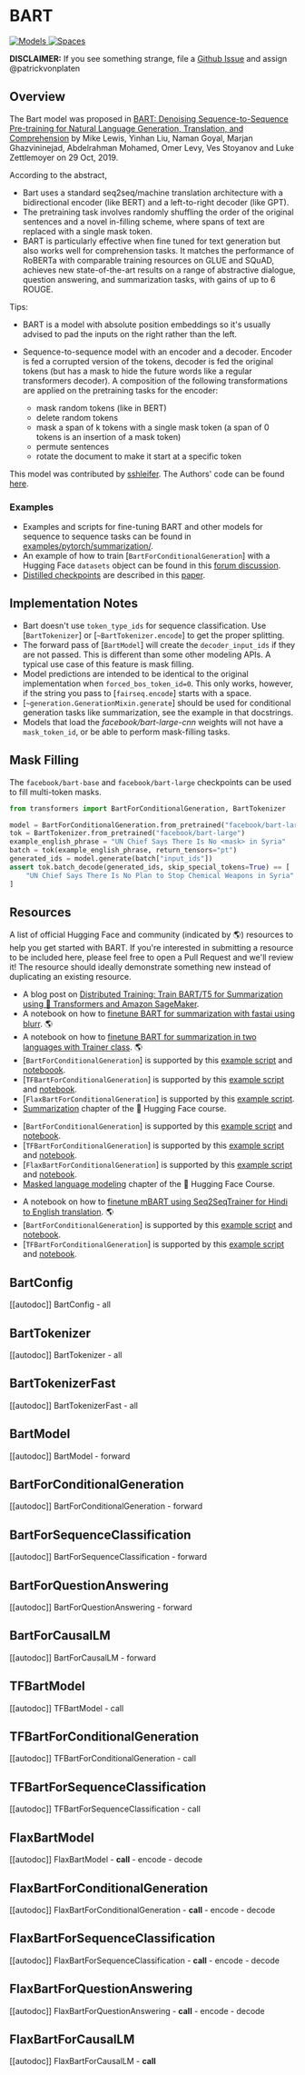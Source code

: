 <!--Copyright 2020 The HuggingFace Team. All rights reserved.

Licensed under the Apache License, Version 2.0 (the "License"); you may not use this file except in compliance with
the License. You may obtain a copy of the License at

http://www.apache.org/licenses/LICENSE-2.0

Unless required by applicable law or agreed to in writing, software distributed under the License is distributed on
an "AS IS" BASIS, WITHOUT WARRANTIES OR CONDITIONS OF ANY KIND, either express or implied. See the License for the
specific language governing permissions and limitations under the License.
-->

# BART

<div class="flex flex-wrap space-x-1">
<a href="https://huggingface.co/models?filter=bart">
<img alt="Models" src="https://img.shields.io/badge/All_model_pages-bart-blueviolet">
</a>
<a href="https://huggingface.co/spaces/docs-demos/bart-large-mnli">
<img alt="Spaces" src="https://img.shields.io/badge/%F0%9F%A4%97%20Hugging%20Face-Spaces-blue">
</a>
</div>

**DISCLAIMER:** If you see something strange, file a [Github Issue](https://github.com/huggingface/transformers/issues/new?assignees=&labels=&template=bug-report.md&title) and assign
@patrickvonplaten

## Overview

The Bart model was proposed in [BART: Denoising Sequence-to-Sequence Pre-training for Natural Language Generation,
Translation, and Comprehension](https://arxiv.org/abs/1910.13461) by Mike Lewis, Yinhan Liu, Naman Goyal, Marjan
Ghazvininejad, Abdelrahman Mohamed, Omer Levy, Ves Stoyanov and Luke Zettlemoyer on 29 Oct, 2019.

According to the abstract,

- Bart uses a standard seq2seq/machine translation architecture with a bidirectional encoder (like BERT) and a
  left-to-right decoder (like GPT).
- The pretraining task involves randomly shuffling the order of the original sentences and a novel in-filling scheme,
  where spans of text are replaced with a single mask token.
- BART is particularly effective when fine tuned for text generation but also works well for comprehension tasks. It
  matches the performance of RoBERTa with comparable training resources on GLUE and SQuAD, achieves new
  state-of-the-art results on a range of abstractive dialogue, question answering, and summarization tasks, with gains
  of up to 6 ROUGE.

Tips:

- BART is a model with absolute position embeddings so it's usually advised to pad the inputs on the right rather than
  the left.
- Sequence-to-sequence model with an encoder and a decoder. Encoder is fed a corrupted version of the tokens, decoder is fed the original tokens (but has a mask to hide the future words like a regular transformers decoder). A composition of the following transformations are applied on the pretraining tasks for the encoder:

  * mask random tokens (like in BERT)
  * delete random tokens
  * mask a span of k tokens with a single mask token (a span of 0 tokens is an insertion of a mask token)
  * permute sentences
  * rotate the document to make it start at a specific token

This model was contributed by [sshleifer](https://huggingface.co/sshleifer). The Authors' code can be found [here](https://github.com/pytorch/fairseq/tree/master/examples/bart).


### Examples

- Examples and scripts for fine-tuning BART and other models for sequence to sequence tasks can be found in
  [examples/pytorch/summarization/](https://github.com/huggingface/transformers/tree/main/examples/pytorch/summarization/README.md).
- An example of how to train [`BartForConditionalGeneration`] with a Hugging Face `datasets`
  object can be found in this [forum discussion](https://discuss.huggingface.co/t/train-bart-for-conditional-generation-e-g-summarization/1904).
- [Distilled checkpoints](https://huggingface.co/models?search=distilbart) are described in this [paper](https://arxiv.org/abs/2010.13002).


## Implementation Notes

- Bart doesn't use `token_type_ids` for sequence classification. Use [`BartTokenizer`] or
  [`~BartTokenizer.encode`] to get the proper splitting.
- The forward pass of [`BartModel`] will create the `decoder_input_ids` if they are not passed.
  This is different than some other modeling APIs. A typical use case of this feature is mask filling.
- Model predictions are intended to be identical to the original implementation when
  `forced_bos_token_id=0`. This only works, however, if the string you pass to
  [`fairseq.encode`] starts with a space.
- [`~generation.GenerationMixin.generate`] should be used for conditional generation tasks like
  summarization, see the example in that docstrings.
- Models that load the *facebook/bart-large-cnn* weights will not have a `mask_token_id`, or be able to perform
  mask-filling tasks.

## Mask Filling

The `facebook/bart-base` and `facebook/bart-large` checkpoints can be used to fill multi-token masks.

```python
from transformers import BartForConditionalGeneration, BartTokenizer

model = BartForConditionalGeneration.from_pretrained("facebook/bart-large", forced_bos_token_id=0)
tok = BartTokenizer.from_pretrained("facebook/bart-large")
example_english_phrase = "UN Chief Says There Is No <mask> in Syria"
batch = tok(example_english_phrase, return_tensors="pt")
generated_ids = model.generate(batch["input_ids"])
assert tok.batch_decode(generated_ids, skip_special_tokens=True) == [
    "UN Chief Says There Is No Plan to Stop Chemical Weapons in Syria"
]
```

## Resources

A list of official Hugging Face and community (indicated by 🌎) resources to help you get started with BART. If you're interested in submitting a resource to be included here, please feel free to open a Pull Request and we'll review it! The resource should ideally demonstrate something new instead of duplicating an existing resource.

<PipelineTag pipeline="summarization"/>

- A blog post on [Distributed Training: Train BART/T5 for Summarization using 🤗 Transformers and Amazon SageMaker](https://huggingface.co/blog/sagemaker-distributed-training-seq2seq).
- A notebook on how to [finetune BART for summarization with fastai using blurr](https://colab.research.google.com/github/ohmeow/ohmeow_website/blob/master/_notebooks/2020-05-23-text-generation-with-blurr.ipynb). 🌎
- A notebook on how to [finetune BART for summarization in two languages with Trainer class](https://colab.research.google.com/github/elsanns/xai-nlp-notebooks/blob/master/fine_tune_bart_summarization_two_langs.ipynb). 🌎
- [`BartForConditionalGeneration`] is supported by this [example script](https://github.com/huggingface/transformers/tree/main/examples/pytorch/summarization) and [noteboook](https://colab.research.google.com/github/huggingface/notebooks/blob/main/examples/summarization.ipynb).
- [`TFBartForConditionalGeneration`] is supported by this [example script](https://github.com/huggingface/transformers/tree/main/examples/tensorflow/summarization) and [notebook](https://colab.research.google.com/github/huggingface/notebooks/blob/main/examples/summarization-tf.ipynb).
- [`FlaxBartForConditionalGeneration`] is supported by this [example script](https://github.com/huggingface/transformers/tree/main/examples/flax/summarization).
- [Summarization](https://huggingface.co/course/chapter7/5?fw=pt#summarization) chapter of the 🤗 Hugging Face course.

<PipelineTag pipeline="fill-mask"/>

- [`BartForConditionalGeneration`] is supported by this [example script](https://github.com/huggingface/transformers/tree/main/examples/pytorch/language-modeling#robertabertdistilbert-and-masked-language-modeling) and [notebook](https://colab.research.google.com/github/huggingface/notebooks/blob/main/examples/language_modeling.ipynb).
- [`TFBartForConditionalGeneration`] is supported by this [example script](https://github.com/huggingface/transformers/tree/main/examples/tensorflow/language-modeling#run_mlmpy) and [notebook](https://colab.research.google.com/github/huggingface/notebooks/blob/main/examples/language_modeling-tf.ipynb).
- [`FlaxBartForConditionalGeneration`] is supported by this [example script](https://github.com/huggingface/transformers/tree/main/examples/flax/language-modeling#masked-language-modeling) and [notebook](https://colab.research.google.com/github/huggingface/notebooks/blob/main/examples/masked_language_modeling_flax.ipynb).
- [Masked language modeling](https://huggingface.co/course/chapter7/3?fw=pt) chapter of the 🤗 Hugging Face Course.

<PipelineTag pipeline="translation"/>

- A notebook on how to [finetune mBART using Seq2SeqTrainer for Hindi to English translation](https://colab.research.google.com/github/vasudevgupta7/huggingface-tutorials/blob/main/translation_training.ipynb). 🌎
- [`BartForConditionalGeneration`] is supported by this [example script](https://github.com/huggingface/transformers/tree/main/examples/pytorch/translation) and [notebook](https://colab.research.google.com/github/huggingface/notebooks/blob/main/examples/translation.ipynb).
- [`TFBartForConditionalGeneration`] is supported by this [example script](https://github.com/huggingface/transformers/tree/main/examples/tensorflow/translation) and [notebook](https://colab.research.google.com/github/huggingface/notebooks/blob/main/examples/translation-tf.ipynb).

## BartConfig

[[autodoc]] BartConfig
    - all

## BartTokenizer

[[autodoc]] BartTokenizer
    - all

## BartTokenizerFast

[[autodoc]] BartTokenizerFast
    - all

## BartModel

[[autodoc]] BartModel
    - forward

## BartForConditionalGeneration

[[autodoc]] BartForConditionalGeneration
    - forward

## BartForSequenceClassification

[[autodoc]] BartForSequenceClassification
    - forward

## BartForQuestionAnswering

[[autodoc]] BartForQuestionAnswering
    - forward

## BartForCausalLM

[[autodoc]] BartForCausalLM
    - forward

## TFBartModel

[[autodoc]] TFBartModel
    - call

## TFBartForConditionalGeneration

[[autodoc]] TFBartForConditionalGeneration
    - call

## TFBartForSequenceClassification

[[autodoc]] TFBartForSequenceClassification
    - call

## FlaxBartModel

[[autodoc]] FlaxBartModel
    - __call__
    - encode
    - decode

## FlaxBartForConditionalGeneration

[[autodoc]] FlaxBartForConditionalGeneration
    - __call__
    - encode
    - decode

## FlaxBartForSequenceClassification

[[autodoc]] FlaxBartForSequenceClassification
    - __call__
    - encode
    - decode

## FlaxBartForQuestionAnswering

[[autodoc]] FlaxBartForQuestionAnswering
    - __call__
    - encode
    - decode

## FlaxBartForCausalLM

[[autodoc]] FlaxBartForCausalLM
    - __call__
